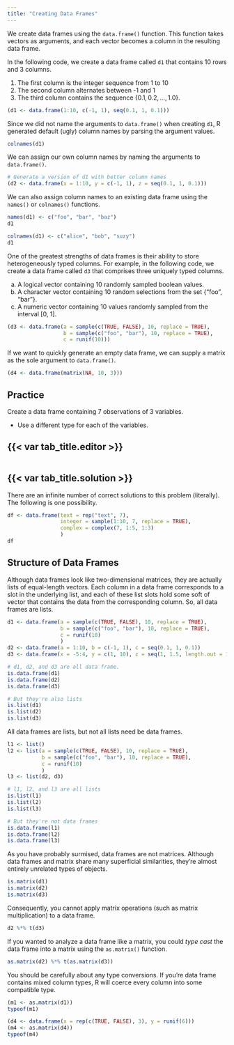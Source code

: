 ```yaml
---
title: "Creating Data Frames"
---
```


We create data frames using the `data.frame()` function. This function takes vectors as arguments, and each vector
becomes a column in the resulting data frame. 

In the following code, we create a data frame called `d1` that contains 10 rows and 3 columns.

1. The first column is the integer sequence from 1 to 10
1. The second column alternates between -1 and 1
1. The third column contains the sequence $\{0.1, 0.2, \ldots, 1.0\}$.

```r
(d1 <- data.frame(1:10, c(-1, 1), seq(0.1, 1, 0.1)))
```

Since we did not name the arguments to `data.frame()` when creating `d1`, R generated default (ugly) column names by
parsing the argument values. 

```r
colnames(d1)
```

We can assign our own column names by naming the arguments to `data.frame()`.

```r
# Generate a version of d1 with better column names
(d2 <- data.frame(x = 1:10, y = c(-1, 1), z = seq(0.1, 1, 0.1)))
```

We can also assign column names to an existing data frame using the `names()` or `colnames()` functions.

```r
names(d1) <- c("foo", "bar", "baz")
d1

colnames(d1) <- c("alice", "bob", "suzy")
d1
```

One of the greatest strengths of data frames is their ability to store heterogeneously typed columns. For example, in
the following code, we create a data frame called `d3` that comprises three uniquely typed columns.

a. A logical vector containing 10 randomly sampled boolean values.
a. A character vector containing 10 random selections from the set {"foo", "bar"}.
a. A numeric vector containing 10 values randomly sampled from the interval [0, 1].

```r
(d3 <- data.frame(a = sample(c(TRUE, FALSE), 10, replace = TRUE),
                  b = sample(c("foo", "bar"), 10, replace = TRUE),
                  c = runif(10)))
```

If we want to quickly generate an empty data frame, we can supply a matrix as the sole argument to `data.frame()`.

```r
(d4 <- data.frame(matrix(NA, 10, 3)))
```

::: practice

## Practice

Create a data frame containing 7 observations of 3 variables.

- Use a different type for each of the variables.

:::: {.panel-tabset}

## {{< var tab_title.editor >}}

```webr-r

```

## {{< var tab_title.solution >}}

There are an infinite number of correct solutions to this problem (literally). The following is one possibility.

```r
df <- data.frame(text = rep("text", 7),
                 integer = sample(1:10, 7, replace = TRUE),
                 complex = complex(7, 1:5, 1:3)
                 )
df
```

::::

:::

## Structure of Data Frames

Although data frames look like two-dimensional matrices, they are actually lists of equal-length vectors. Each column in
a data frame corresponds to a slot in the underlying list, and each of these list slots hold some soft of vector that
contains the data from the corresponding column. So, all data frames are lists.

```r
d1 <- data.frame(a = sample(c(TRUE, FALSE), 10, replace = TRUE),
                 b = sample(c("foo", "bar"), 10, replace = TRUE),
                 c = runif(10)
                 )
d2 <- data.frame(a = 1:10, b = c(-1, 1), c = seq(0.1, 1, 0.1))
d3 <- data.frame(x = -5:4, y = c(1, 10), z = seq(1, 1.5, length.out = 10))

# d1, d2, and d3 are all data frame.
is.data.frame(d1)
is.data.frame(d2)
is.data.frame(d3)

# But they're also lists
is.list(d1)
is.list(d2)
is.list(d3)
```

All data frames are lists, but not all lists need be data frames.

```r
l1 <- list()
l2 <- list(a = sample(c(TRUE, FALSE), 10, replace = TRUE),
           b = sample(c("foo", "bar"), 10, replace = TRUE),
           c = runif(10)
           )
l3 <- list(d2, d3)

# l1, l2, and l3 are all lists
is.list(l1)
is.list(l2)
is.list(l3)

# But they're not data frames
is.data.frame(l1)
is.data.frame(l2)
is.data.frame(l3)
```

As you have probably surmised, data frames are not matrices. Although data frames and matrix share many superficial
similarities, they're almost entirely unrelated types of objects.

```r
is.matrix(d1)
is.matrix(d2)
is.matrix(d3)
```

Consequently, you cannot apply matrix operations (such as matrix multiplication) to a data frame.

```r
d2 %*% t(d3)
```

If you wanted to analyze a data frame like a matrix, you could *type cast* the data frame into a matrix using the
`as.matrix()` function.

```r
as.matrix(d2) %*% t(as.matrix(d3))
```

You should be carefully about any type conversions. If you're data frame contains mixed column types, R will coerce every
column into some compatible type.

```r
(m1 <- as.matrix(d1))
typeof(m1)

(d4 <- data.frame(x = rep(c(TRUE, FALSE), 3), y = runif(6)))
(m4 <- as.matrix(d4))
typeof(m4)
```
